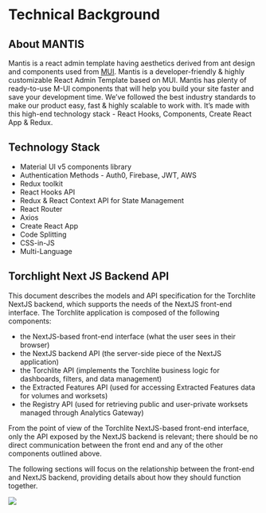 # Technical Background {#sec-2}

## About MANTIS

Mantis is a react admin template having aesthetics derived from ant design and components used from [MUI](https://mui.com/). Mantis is a developer-friendly & highly customizable React Admin Template based on MUI. Mantis has plenty of ready-to-use M-UI components that will help you build your site faster and save your development time. We’ve followed the best industry standards to make our product easy, fast & highly scalable to work with. It's made with this high-end technology stack - React Hooks, Components, Create React App & Redux.

## Technology Stack

- Material UI v5 components library
- Authentication Methods - Auth0, Firebase, JWT, AWS
- Redux toolkit
- React Hooks API
- Redux & React Context API for State Management
- React Router
- Axios
- Create React App
- Code Splitting
- CSS-in-JS
- Multi-Language

## Torchlight Next JS Backend API

This document describes the models and API specification for the Torchlite NextJS backend, which supports the needs of the NextJS front-end interface. The Torchlite application is composed of the following components:

- the NextJS-based front-end interface (what the user sees in their browser)
- the NextJS backend API (the server-side piece of the NextJS application)
- the Torchlite API (implements the Torchlite business logic for dashboards, filters, and data management)
- the Extracted Features API (used for accessing Extracted Features data for volumes and worksets)
- the Registry API (used for retrieving public and user-private worksets managed through Analytics Gateway)

From the point of view of the Torchlite NextJS-based front-end interface, only the API exposed by the NextJS backend is relevant; there should be no direct communication between the front end and any of the other components outlined above.

The following sections will focus on the relationship between the front-end and NextJS backend, providing details about how they should function together.

![](images/footer.png){fig-align="center"}
